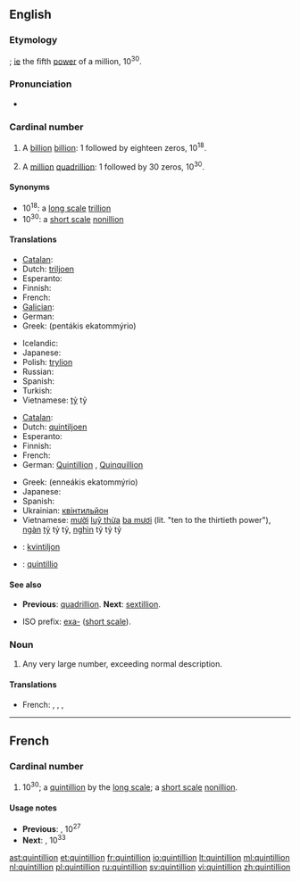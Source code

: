 {{also|Quintillion}}
==English==

===Etymology===
{{confix|quint|gloss1=five|illion}}; [[ie]] the fifth [[power]] of a million, 10<sup>30</sup>.

===Pronunciation===
* {{audio|en-us-quintillion.ogg|Audio (US)}}
*: {{rhymes|ɪljən}}

===Cardinal number===
{{infl|en|cardinal number}}

# {{US|modern British & Australian, [[w:Long and short scales|short scale]]}} A [[billion]] [[billion]]: 1 followed by eighteen zeros, 10<sup>18</sup>.
# {{dated|British & Australian, [[w:Long and short scales|long scale]]}} A [[million]] [[quadrillion]]: 1 followed by 30 zeros, 10<sup>30</sup>.

====Synonyms====
* 10<sup>18</sup>: a [[w:Long and short scales|long scale]] [[trillion]]
* 10<sup>30</sup>: a [[w:Long and short scales|short scale]] [[nonillion]]

====Translations====
{{trans-top|a billion billion, 10<sup>18</sup>}}
* [[Catalan]]: {{t+|ca|trilió}}
* Dutch: [[triljoen]]
* Esperanto: {{t-|eo|triiliono|xs=Esperanto}}
* Finnish: {{t+|fi|triljoona}}
* French: {{t|fr|trillion|m}}
* [[Galician]]: {{t-|gl|trillón|xs=Galician}}
* German: {{t+|de|Trillion|f}}
* Greek: {{t|el|πεντάκις εκατομμύριο|n}} (pentákis ekatommýrio)
{{trans-mid}}
* Icelandic: {{t|is|trilljón|f}}
* Japanese: {{t|ja|百京|tr=hyakkei}}
* Polish: [[trylion]] {{m}}
* Russian: {{t+|ru|квинтиллион|m|tr=kvintillión}}
* Spanish: {{t+|es|trillón|m}}
* Turkish: {{t|tr|kentilyon}}
* Vietnamese: [[tỷ]] tỷ
{{trans-bottom}}

{{trans-top|a million quadrillion, 10<sup>30</sup>}}
* [[Catalan]]: {{t-|ca|quintilió}}
* Dutch: [[quintiljoen]]
* Esperanto: {{t-|eo|kviniliono|xs=Esperanto}}
* Finnish: {{t+|fi|kvintiljoona}}
* French: {{t|fr|quintillion|m}}
* German: [[Quintillion]] {{f}}, [[Quinquillion]] {{f}}
{{trans-mid}}
* Greek: {{t|el|εννεάκις εκατομμύριο|n}} (enneákis ekatommýrio)
* Japanese: {{t|ja|百穣|tr=hyaku-jō}}
* Spanish: {{t|es|quintillón|m}}
* Ukrainian: [[квінтильйон]]
* Vietnamese: [[mười]] [[luỹ thừa]] [[ba mươi]] (lit. "ten to the thirtieth power"), [[ngàn]] [[tỷ]] tỷ tỷ, [[nghìn]] tỷ tỷ tỷ
{{trans-bottom}}

{{checktrans}}
* {{ttbc|et}}: [[kvintiljon]]
* {{ttbc|la}}: [[quintillio]]

====See also====
* {{qualifier|short and long scale}} '''Previous''': [[quadrillion]]. '''Next''': [[sextillion]].
* ISO prefix: [[exa-]] ([[w:Long and short scales|short scale]]).

===Noun===
{{en-noun}}

# {{figuratively|slang}} Any very large number, exceeding normal description.

====Translations====
{{trans-top|any very large number}}
* French: {{t|fr|milliard|m}}, {{t|fr|milliards|m|p}}, {{t|fr|million|m}}, {{t|fr|millions|m|p}}
{{trans-mid}}
{{trans-bottom}}

----

==French==

===Cardinal number===
{{infl|fr|cardinal number}}

# 10<sup>30</sup>; a [[quintillion]] by the [[w:Long and short scales|long scale]]; a [[w:Long and short scales|short scale]] [[nonillion]].

====Usage notes====
* '''Previous''': {{l|fr|quadrilliard}}, 10<sup>27</sup>
* '''Next''': {{l|fr|quintilliard}}, 10<sup>33</sup>

[[ast:quintillion]]
[[et:quintillion]]
[[fr:quintillion]]
[[io:quintillion]]
[[lt:quintillion]]
[[ml:quintillion]]
[[nl:quintillion]]
[[pl:quintillion]]
[[ru:quintillion]]
[[sv:quintillion]]
[[vi:quintillion]]
[[zh:quintillion]]